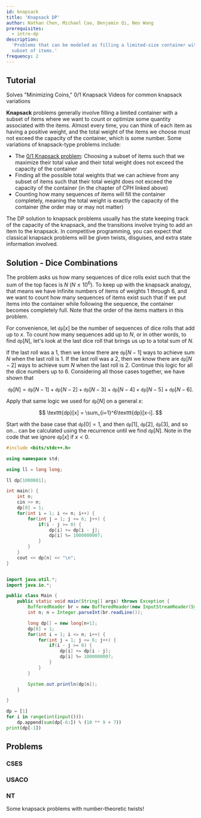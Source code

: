 ```yaml
---
id: knapsack
title: 'Knapsack DP'
author: Nathan Chen, Michael Cao, Benjamin Qi, Neo Wang
prerequisites:
  - intro-dp
description:
  'Problems that can be modeled as filling a limited-size container with a
  subset of items.'
frequency: 2
---
```


<FocusProblem problem="sam" />

## Tutorial

<Resources>
	<Resource source="CPH" title="7.1, 7.4 - Coin, Knapsack Problems" starred>
		Solves "Minimizing Coins," 0/1 Knapsack
	</Resource>
	<Resource
		source="Youtube"
		title="Errichto DP #2 - Coin change, double counting"
		url="https://www.youtube.com/watch?v=1mtvm2ubHCY"
	>
		Videos for common knapsack variations
	</Resource>
</Resources>

**Knapsack** problems generally involve filling a limited container with a
subset of items where we want to count or optimize some quantity associated with
the items. Almost every time, you can think of each item as having a positive
weight, and the total weight of the items we choose must not exceed the capacity
of the container, which is some number. Some variations of knapsack-type
problems include:

- The
  [0/1 Knapsack problem](https://www.geeksforgeeks.org/0-1-knapsack-problem-dp-10/):
  Choosing a subset of items such that we maximize their total value and their
  total weight does not exceed the capacity of the container
- Finding all the possible total weights that we can achieve from any subset of
  items such that their total weight does not exceed the capacity of the
  container (in the chapter of CPH linked above)
- Counting how many sequences of items will fill the container completely,
  meaning the total weight is exactly the capacity of the container (the order
  may or may not matter)

The DP solution to knapsack problems usually has the state keeping track of the
capacity of the knapsack, and the transitions involve trying to add an item to
the knapsack. In competitive programming, you can expect that classical knapsack
problems will be given twists, disguises, and extra state information involved.

## Solution - Dice Combinations

The problem asks us how many sequences of dice rolls exist such that the sum of
the top faces is $N$ ($N \leq 10^6$). To keep up with the knapsack analogy, that
means we have infinite numbers of items of weights $1$ through $6$, and we want
to count how many sequences of items exist such that if we put items into the
container while following the sequence, the container becomes completely full.
Note that the order of the items matters in this problem.

For convenience, let $\texttt{dp}[x]$ be the number of sequences of dice rolls
that add up to $x$. To count how many sequences add up to $N$, or in other
words, to find $\texttt{dp}[N]$, let's look at the last dice roll that brings us
up to a total sum of $N$.

If the last roll was a $1$, then we know there are $\texttt{dp}[N-1]$ ways to
achieve sum $N$ when the last roll is $1$. If the last roll was a $2$, then we
know there are $\texttt{dp}[N-2]$ ways to achieve sum $N$ when the last roll is
$2$. Continue this logic for all the dice numbers up to $6$. Considering all
those cases together, we have shown that

$$
\texttt{dp}[N] = \texttt{dp}[N-1] + \texttt{dp}[N-2] + \texttt{dp}[N-3] + \texttt{dp}[N-4] + \texttt{dp}[N-5] + \texttt{dp}[N-6].
$$

Apply that same logic we used for $\texttt{dp}[N]$ on a general $x$:

$$
\texttt{dp}[x] = \sum_{i=1}^6\texttt{dp}[x-i].
$$

Start with the base case that $\texttt{dp}[0] = 1$, and then $\texttt{dp}[1]$,
$\texttt{dp}[2]$, $\texttt{dp}[3]$, and so on... can be calculated using the
recurrence until we find $\texttt{dp}[N]$. Note in the code that we ignore
$\texttt{dp}[x]$ if $x < 0$.

<LanguageSection>

<CPPSection>

```cpp
#include <bits/stdc++.h>

using namespace std;

using ll = long long;

ll dp[1000001];

int main() {
	int n;
	cin >> n;
	dp[0] = 1;
	for(int i = 1; i <= n; i++) {
		for(int j = 1; j <= 6; j++) {
			if(i - j >= 0) {
				dp[i] += dp[i - j];
				dp[i] %= 1000000007;
			}
		}
	}
	cout << dp[n] << "\n";
}
```

</CPPSection>

<JavaSection>

```java

import java.util.*;
import java.io.*;

public class Main {
	public static void main(String[] args) throws Exception {
		BufferedReader br = new BufferedReader(new InputStreamReader(System.in));
		int n; n = Integer.parseInt(br.readLine());

		long dp[] = new long[n+1];
		dp[0] = 1;
		for(int i = 1; i <= n; i++) {
			for(int j = 1; j <= 6; j++) {
				if(i - j >= 0) {
					dp[i] += dp[i - j];
					dp[i] %= 1000000007;
				}
			}
		}

		System.out.println(dp[n]);
	}

}

```

</JavaSection>

<PySection>

```py
dp = [1]
for i in range(int(input())):
    dp.append(sum(dp[-6:]) % (10 ** 9 + 7))
print(dp[-1])
```

</PySection>

</LanguageSection>

## Problems

### CSES

<Problems problems="knapsack" />

### USACO

<Problems problems="usaco" />

### NT

Some knapsack problems with number-theoretic twists!

<!-- Define the order of permutation $p$ as the number of times you need to apply $p$ to itself to get the identity permutation, or the permutation consisting of integers $1 \cdots N$ where $N$ is the length of permutation $p$.
 -->

<!-- We'll decompose the permutations into disjoint cycles. Then, observe that a cycle of length $l$ takes $l$ operations to match the identity permutation. That means that for $M$ cycles, the permutation requires $LCM(l_1, l_2, \cdots, l_M)$ operations for all the cycles to match the identity permutation.

For a more formal proof, see [this article](http://mathonline.wikidot.com/the-order-of-a-permutation).

</IncompleteSection> -->

<!--

#### Example - Exercise

<FocusProblem problem="permutations" />

Using the fact above, we can rephrase the problem as follows: find the sum of integers $K$ such that there exists an array of lengths $l$ such that

$$
\sum_{i = 1}^{sz(l)} l_i = N
$$

and

$$
LCM(l_1, l_2, \cdots l_{sz(l)}) = K
$$

-->

<Problems problems="nt" />
